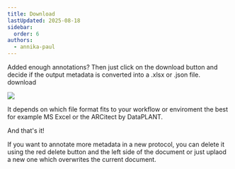```yaml
---
title: Download
lastUpdated: 2025-08-18
sidebar:
  order: 6
authors: 
  - annika-paul
---
```


Added enough annotations? Then just click on the download button and decide if the output metadata is converted into a .xlsx or .json file.
download

![](@images/boat/download.png)

It depends on which file format fits to your workflow or enviroment the best for example MS Excel or the ARCitect by
DataPLANT.

And that's it!

If you want to annotate more metadata in a new protocol, you can delete it using the red delete button and the left side of the document or just uplaod a new one which overwrites the current document.